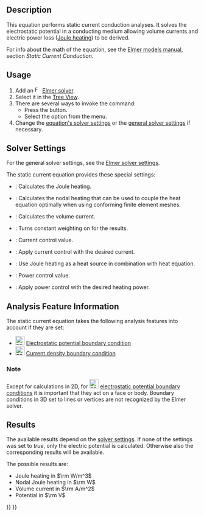 <languages/>
<translate>

<!--T:1-->
{{Docnav
|[[FEM_EquationMagnetodynamic2D|Magnetodynamic 2D Equation]]
|[[FEM_EquationFlow|Flow Equation]]
|[[FEM_Workbench|FEM]]
|IconL=FEM_EquationMagnetodynamic2D.svg
|IconR=FEM_EquationFlow.svg
|IconC=Workbench_FEM.svg
}}

<!--T:2-->
{{GuiCommand
|Name=FEM EquationStaticCurrent
|MenuLocation=Solve → Electromagnetic Equations → Static Current Equation
|Workbenches=[[FEM_Workbench|FEM]]
|Version=1.1
|SeeAlso=[[FEM_ConstraintElectrostaticPotential|Electrostatic potential boundary condition]], [[FEM_ConstraintCurrentDensity|Current density boundary condition]], [[FEM_EquationHeat|Heat equation]]
}}

==Description== <!--T:3-->

<!--T:4-->
This equation performs static current conduction analyses. It solves the electrostatic potential in a conducting medium allowing volume currents and electric power loss ([https://en.wikipedia.org/wiki/Joule_heating Joule heating]) to be derived.

<!--T:5-->
For info about the math of the equation, see the [https://www.elmerfem.org/blog/documentation/ Elmer models manual], section ''Static Current Conduction''.

==Usage== <!--T:6-->

<!--T:7-->
# Add an [[Image:FEM_SolverElmer.svg|16px|link=FEM_SolverElmer#Equations]] [[FEM_SolverElmer#Equations|Elmer solver]].
# Select it in the [[Tree_View|Tree View]].
# There are several ways to invoke the command:
#* Press the {{Button|[[Image:FEM_EquationStaticCurrent.svg|16px]] [[FEM_EquationStaticCurrent|Static Current Equation]]}} button.
#* Select the {{MenuCommand|Solve → Electromagnetic Equations → [[Image:FEM_EquationStaticCurrent.svg|16px]] Static Current Equation}} option from the menu.
# Change the [[#Solver_Settings|equation's solver settings]] or the [[FEM_SolverElmer_SolverSettings|general solver settings]] if necessary.

==Solver Settings== <!--T:8-->

<!--T:9-->
For the general solver settings, see the [[FEM_SolverElmer_SolverSettings|Elmer solver settings]].

<!--T:10-->
The static current equation provides these special settings:
* {{PropertyData|Calculate Joule Heating}}: Calculates the Joule heating.
* {{PropertyData|Calculate Nodal Heating}}: Calculates the nodal heating that can be used to couple the heat equation optimally when using conforming finite element meshes.
* {{PropertyData|Calculate Volume Current}}: Calculates the volume current.
* {{PropertyData|Constant Weights}}: Turns constant weighting on for the results.
* {{PropertyData|Current}}: Current control value.
* {{PropertyData|Current Control}}: Apply current control with the desired current.
* {{PropertyData|Heat Source}}: Use Joule heating as a heat source in combination with heat equation.
* {{PropertyData|Power}}: Power control value.
* {{PropertyData|Power Control}}: Apply power control with the desired heating power.

==Analysis Feature Information== <!--T:11-->

<!--T:12-->
The static current equation takes the following analysis features into account if they are set:

<!--T:13-->
* [[Image:FEM_ConstraintElectrostaticPotential.svg|24px]] [[FEM_ConstraintElectrostaticPotential|Electrostatic potential boundary condition]]
* [[Image:FEM_ConstraintCurrentDensity.svg|24px]] [[FEM_ConstraintCurrentDensity|Current density boundary condition]]

===Note=== <!--T:14-->

<!--T:15-->
Except for calculations in 2D, for [[Image:FEM_ConstraintElectrostaticPotential.svg|24px]] [[FEM_ConstraintElectrostaticPotential|electrostatic potential boundary conditions]] it is important that they act on a face or body. Boundary conditions in 3D set to lines or vertices are not recognized by the Elmer solver.

==Results== <!--T:16-->

<!--T:17-->
The available results depend on the [[#Solver_Settings|solver settings]]. If none of the {{PropertyData|Calculate *}} settings was set to ''true'', only the electric potential is calculated. Otherwise also the corresponding results will be available.

<!--T:18-->
The possible results are:
* Joule heating in <math>\rm W/m^3</math>
* Nodal Joule heating in <math>\rm W</math>
* Volume current in <math>\rm A/m^2</math>
* Potential in <math>\rm V</math>


<!--T:19-->
{{Docnav
|[[FEM_EquationMagnetodynamic2D|Magnetodynamic 2D Equation]]
|[[FEM_EquationFlow|Flow Equation]]
|[[FEM_Workbench|FEM]]
|IconL=FEM_EquationMagnetodynamic2D.svg
|IconR=FEM_EquationFlow.svg
|IconC=Workbench_FEM.svg
}}

</translate>
{{FEM Tools navi{{#translation:}}}}
{{Userdocnavi{{#translation:}}}}